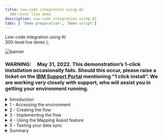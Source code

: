 ```yaml
---
title: Low-code integration using AI
  300-level live demo
description: Low-code integration using AI
tabs: [ 'Demo preparation', 'Demo script']
---
```


  <span>
    Low-code integration using AI <br /> 300-level live demo
  </span> );

![banner](./images/Low-code-integration-300Script.jpg)

<span id="top"></span>

### **WARNING**:     May 31, 2022. This demonstration’s 1-click installation occasionally fails. Should this occur, please raise a ticket on the <a href="https://www.ibm.com/mysupport" target="_blank" rel="noreferrer">IBM Support Portal</a> mentioning “1 click install”. We are working very closely with support, who will assist you in getting your environment running.

<details>

<summary>Introduction</summary>

<br/>

Data mapping is among the most important design steps in building an integration flow. This design-time task is usually the most tedious, time-consuming, complex, and error-prone because it requires deep understanding of all the data fields on the source and target systems. Building a successful data mapping also requires business analysis, domain expertise, and technical knowledge on both source and target systems.
<br/>
Our goal in creating Mapping Assist was to simplify and automate data mapping. And when coupled with the extensive list of pre-built, security rich connectors, it can accelerate the delivery of value to the business through integration.
<br/><br/>
ACME Retail has acquired another business and needs to synchronize the contacts between two CRM applications. In this demo, we assist ACME using AI and low-code integration, synchronizing contact information between the Salesforce and Insightly CRM systems. We will recognize and automatically match fields with high confidence levels. We will also recommend and assist with other fields where there is lower confidence. And we will generate a transformation across the fields when the field formats are not the same. As you continue to use the Mapping Assist capability it learns from previously accepted matches to raise confidence levels in future mapping efforts.
<br/><br/>
Using AI-powered mapping, we can reduce errors and speed integration development.
<br/><br/>
In the demo, we will execute the following steps: <br/><br/>
•	Access the Cloud Pak for Integration environment <br/>
•	Create and implement an API-enabled flow to map the fields for 'contact' between Salesforce and Insightly CRM <br/>
•	Auto-map all fields wherever the matching confidence is at least 80% <br/>
•	Process relevant and fine-grained field level suggestions that are provided when the confidence is between 30% and 80% <br/>
•	Generate a data transformation when the field formats do not match <br/>
•	Execute the flow to see the results <br/>

<br/>

Let’s get started!

<br/>

(Demo slides [here](./Script-Mapping-Assist-Opening-and-Closing-slides.pptx))
<br/>
(Printer-ready PDF of demo script <a href="./300-AI-powered-low-code-integration.pdf" target="_blank" rel="noreferrer">here</a>)
<br/>
</details>

<details>
<summary>1 - Accessing the environment</summary>

<br/>

| **1.1** | **Log in to Cloud Pak for Integration** |
| :--- | :--- |
| **Narration** | A new approach with automation and continuous improvement fed by AI algorithms is required. IBM Cloud Pak for Integration is a hybrid integration solution that provides an automated lifecycle across multiple styles of enterprise integration. With IBM Cloud Pak for Integration, companies can speed integration development, reduce costs, and maintain enhanced security, governance, and availability. Let’s see IBM Cloud Pak for Integration in action. For today's demo, we are using IBM Cloud Pak for Integration installed on the IBM cloud. Let me log in. |
| **Action** &nbsp; 1.1.1 | Open Cloud Pak for Integration and click **IBM provided credentials (admin only)**. <br/><br/> <img src="https://raw.githubusercontent.com/ibm-garage-tsa/platinum-demos/master/src/pages/300-integration-low-code-integration-using-ai/images/mapping-assist-1-1-1.png" width="800" /> |
| **Action** &nbsp; 1.1.2 | Log in with your admin username and password. <br/><br/> <img src="https://raw.githubusercontent.com/ibm-garage-tsa/platinum-demos/master/src/pages/300-integration-low-code-integration-using-ai/images/mapping-assist-1-1-2.png" width="800" /> |

| **1.2** | **View the Cloud Pak for Integration home screen** |
| :--- | :--- |
| **Narration** | Welcome to IBM Cloud Pak for Integration! We’re now at the home screen showing all the capabilities of the Cloud Pak brought together in one place. Specialized integration capabilities — for API management, application integration, messaging, and more — are built on top of powerful automation services. Let’s see the integration capabilities available in this Cloud Pak. |
| **Action** &nbsp; 1.2.1 | Show the home page and click **View Capabilities**. <br/><br/> <img src="https://raw.githubusercontent.com/ibm-garage-tsa/platinum-demos/master/src/pages/300-integration-low-code-integration-using-ai/images/mapping-assist-1-2-1.png" width="800" /> |

| **1.3** | **Open the Designer** |
| :--- | :--- |
| **Narration** | As you can see, through a single interface you are able to access all the integration capabilities your team needs, including API management, application integration, enterprise messaging, events, and high-speed transfer. <br/><br/> In this demo, we'll use the App Connect Designer's Mapping Assist capability to speed the transformation of complex data formats used by cloud applications, such as Salesforce and Insightly. Let’s open our App Connect Designer. |
| **Action** &nbsp; 1.3.1 | Show the **Integration capabilities** page and open the Designer (**ace-designer-demo**). <br/><br/> <img src="https://raw.githubusercontent.com/ibm-garage-tsa/platinum-demos/master/src/pages/300-integration-low-code-integration-using-ai/images/mapping-assist-1-3-1.png" width="800" /> |

**[Go to top](#top)**

</details>

<details>

<summary>2 - Creating the flow</summary>

<br/>

| **2.1** | **Create flows for an API** |
| :--- | :--- |
| **Narration** | Here we are in the designer tooling. This is where we can create all our API integration flows and manage our connectivity to our services and endpoints. As we begin, there is nothing here yet, so let’s build some integration logic. Let’s see how simple it is to create our flow for an API. First, we need to create a model for our contact. |
| **Action** &nbsp; 2.1.1 | Click **Create flows for an API** (1). <br/><br/> <img src="https://raw.githubusercontent.com/ibm-garage-tsa/platinum-demos/master/src/pages/300-integration-low-code-integration-using-ai/images/mapping-assist-2-1-1.png" width="800" /> |
| **Action** &nbsp; 2.1.2 | In the API title, replace Untitled API with **Contact API** (2). In the model name, enter **Contact** and click **Create model** (3). <br/><br/> <img src="https://raw.githubusercontent.com/ibm-garage-tsa/platinum-demos/master/src/pages/300-integration-low-code-integration-using-ai/images/mapping-assist-2-1-2.png" width="800" /> |

| **2.2** | **Create properties** |
| :--- | :--- |
| **Narration** | Let's start by defining our properties. There will be an ID, FirstName, LastName, Email, Address, Phone, and Mobile. As you can see, we are developing our API based on a model. It's completely model-driven, and we've just modeled our 'Contact' object. Next, we'll design and implement the operation that is related to this 'Contact' model. |
| **Action** &nbsp; 2.2.1 | In the property name, enter **ID** and click **Add property**. Repeat the same steps to include **FirstName**, **LastName**, **Email**, **Address**, **Phone**, and **Mobile** (1). Click **Operations** (2). <br/><br/> <img src="https://raw.githubusercontent.com/ibm-garage-tsa/platinum-demos/master/src/pages/300-integration-low-code-integration-using-ai/images/mapping-assist-2-2-1.png" width="800" /> |

| **2.3** | **Create operation** |
| :--- | :--- |
| **Narration** | First, let's select the "Create Contact" operation. This operation syncs the data from Salesforce to Insightly CRM. Let's implement our API flow. |
| **Action** &nbsp; 2.3.1 | On the **Select an operation to add** combobox, select **Create Contact** (1). Then, click **Implement flow** (2). <br/><br/> <img src="https://raw.githubusercontent.com/ibm-garage-tsa/platinum-demos/master/src/pages/300-integration-low-code-integration-using-ai/images/mapping-assist-2-3-1.png" width="800" /> |

**[Go to top](#top)**

</details>

<details>

<summary>3 - Implementing the flow</summary>

<br/>

| **3.1** | **Adjust flow response** |
| :--- | :--- |
| **Narration** | Here we see our initial demo flow, which initially has just a 'Request' node and a 'Response' node. We will use the designer flow editor to edit and change our flow to add the necessary additional steps. <br/><br/> Before we add to our flow, let’s adjust the response that is returned when the flow is called. This response serves to close the API flow and is a required construct. Because there is no data needed by the caller of the API flow (but a response is required), we can have a very simple response. We will add the Object ID to the response. |
| **Action** &nbsp; 3.1.1 | Click the **Response** node (1). <br/><br/> <img src="https://raw.githubusercontent.com/ibm-garage-tsa/platinum-demos/master/src/pages/300-integration-low-code-integration-using-ai/images/mapping-assist-3-0-1.png" width="800" /> |
| **Action** &nbsp; 3.1.2 | Enter **ID** in the **ID** field (2), and select the **Request ID** object (3). <br/><br/> <img src="https://raw.githubusercontent.com/ibm-garage-tsa/platinum-demos/master/src/pages/300-integration-low-code-integration-using-ai/images/mapping-assist-3-0-2.png" width="800" /> |

| **3.2** | **Retrieve contacts** |
| :--- | :--- |
| **Narration** | Our API will be easy to create. The API will retrieve the contacts from Salesforce. For each contact that is retrieved, we will sync the data to Insightly CRM. Let's include our pre-configured Salesforce connector and select the "Retrieve contacts" operation. |
| **Action** &nbsp; 3.2.1 | Click the **Plus** icon (1). Search for the **Salesforce** connector (2). <br/><br/> <img src="https://raw.githubusercontent.com/ibm-garage-tsa/platinum-demos/master/src/pages/300-integration-low-code-integration-using-ai/images/mapping-assist-3-1-1.png" width="800" /> |
| **Action** &nbsp; 3.2.2 | From your pre-configured Salesforce connector, select **Retrieve contacts** (3). <br/><br/> <img src="https://raw.githubusercontent.com/ibm-garage-tsa/platinum-demos/master/src/pages/300-integration-low-code-integration-using-ai/images/mapping-assist-3-1-2.png" width="800" /> |
| **Action** &nbsp; 3.2.3 | Select **Process 10 items from the collection** (4). <br/><br/> <img src="https://raw.githubusercontent.com/ibm-garage-tsa/platinum-demos/master/src/pages/300-integration-low-code-integration-using-ai/images/mapping-assist-3-1-3.png" width="800" /> |

| **3.3** | **'For each' statement** |
| :--- | :--- |
| **Narration** | Now, we need to add a 'for each' statement because we need to retrieve all of the contacts from Salesforce. For each contact, we need to create a contact in the Insightly CRM. We'll select the "Salesforce Contacts" object as the object to be processed. |
| **Action** &nbsp; 3.3.1 | Click the **Plus** icon (1). <br/><br/> <img src="https://raw.githubusercontent.com/ibm-garage-tsa/platinum-demos/master/src/pages/300-integration-low-code-integration-using-ai/images/mapping-assist-3-2-1.png" width="800" /> |
| **Action** &nbsp; 3.3.2 | Then, open the **Toolbox** tab (2) and select the **For each** statement (3). <br/><br/> <img src="https://raw.githubusercontent.com/ibm-garage-tsa/platinum-demos/master/src/pages/300-integration-low-code-integration-using-ai/images/mapping-assist-3-2-2.png" width="800" /> |
| **Action** &nbsp; 3.3.3 | Enter **Contacts** in the **Select the collection of items to process** field (4), and select the **Salesforce Contacts** object (5). <br/><br/> <img src="https://raw.githubusercontent.com/ibm-garage-tsa/platinum-demos/master/src/pages/300-integration-low-code-integration-using-ai/images/mapping-assist-3-2-3.png" width="800" /> |

| **3.4** | **Create contacts** |
| :--- | :--- |
| **Narration** | Now we are configuring our flow to connect to the Insightly CRM. Our Insightly account is pre-configured, so we select the 'Create Contact' operation. The Mapping Assist feature starts to work in the background, generating suggestions for us to populate the target fields in Insightly. |
| **Action** &nbsp; 3.4.1 | In the **For each** loop, click the **Plus** icon (1). <br/><br/> <img src="https://raw.githubusercontent.com/ibm-garage-tsa/platinum-demos/master/src/pages/300-integration-low-code-integration-using-ai/images/mapping-assist-3-3-1.png" width="800" /> |
| **Action** &nbsp; 3.4.2 | In the **Applications** tab, search for the **Insightly** connector (2). <br/><br/> <img src="https://raw.githubusercontent.com/ibm-garage-tsa/platinum-demos/master/src/pages/300-integration-low-code-integration-using-ai/images/mapping-assist-3-3-2.png" width="800" /> |
| **Action** &nbsp; 3.4.3 | Select the **Create contact** operation (3). <br/><br/> <img src="https://raw.githubusercontent.com/ibm-garage-tsa/platinum-demos/master/src/pages/300-integration-low-code-integration-using-ai/images/mapping-assist-3-3-3.png" width="800" /> |

**[Go to top](#top)**

</details>

<details>

<summary>4 - Using the Mapping Assist feature </summary>

<br/>

| **4.1** | **View suggestions** |
| :--- | :--- |
| **Narration** | In the node, you can manually define the map between the Salesforce and Insightly fields. However, this is difficult because there are lots of fields, and the products will probably have different field names for the same objects. <br/><br/>With Mapping Assist, you don't need to type all of these mappings. We'll use AI to simplify our work! Once Insightly's 'Create Contact' node is added, mapping suggestions are automatically generated. The best possible matches (top suggestions) are presented, which can be automatically inserted into fields with a single click. These top suggestions have an 80% (or higher) confidence score, and the count (20+ suggestions) identifies the total number of fields that will be populated with mappings. |
| **Action** &nbsp; 4.1.1 | Point out Mapping Assist's **[20+] suggestions** (1) and click **View suggestions** (2). <br/><br/> <InlineNotification>NOTE: The exact number of suggestions may vary.</InlineNotification> <br/> <img src="https://raw.githubusercontent.com/ibm-garage-tsa/platinum-demos/master/src/pages/300-integration-low-code-integration-using-ai/images/mapping-assist-4-1-1.png" width="800" /> |

| **4.2** | **Apply suggestions** |
| :--- | :--- |
| **Narration** | By clicking "View suggestions", all suggestions with a confidence score of at least 80% are automatically displayed into Insightly's 'Create Contact' node. Note that there are suggestions for simple fields as well as for more complex, nested fields. Mapping Assist uses a pre-trained AI algorithm to provide intelligent, customized data map suggestions. From this interface, we can clear the suggestions, or we can accept and apply the suggestions. |
| **Action** &nbsp; 4.2.1 | Show the list of suggestions (1) and click **Apply [20+] suggestions** (2). <br/><br/> <img src="https://raw.githubusercontent.com/ibm-garage-tsa/platinum-demos/master/src/pages/300-integration-low-code-integration-using-ai/images/mapping-assist-4-2-1.png" width="800" /> |

| **4.3** | **Resolve warnings** |
| :--- | :--- |
| **Narration** | Mapping Assist’s AI algorithm sometimes finds multiple high-confidence mapping possibilities. When this occurs, we need to decide which mapping we want to accept. |
| **Action** &nbsp; 4.3.1 | You may or may not see this situation. When this happens, a **warning** message is shown. You need to resolve any/all fields where this occurs. Delete the field name that is currently mapped to the field with the warning. <br/><br/> <img src="https://raw.githubusercontent.com/ibm-garage-tsa/platinum-demos/master/src/pages/300-integration-low-code-integration-using-ai/images/Error_screen.png" width="800" /> |
| **Action** &nbsp; 4.3.2 | Click the selection list icon next to the field (1), and select the mapping option listed with the "For Each" option from the displayed list (2). Repeat these steps for each field that has a warning. <br/><br/> <img src="https://github.com/ibm-garage-tsa/platinum-demos/blob/master/src/pages/300-integration-low-code-integration-using-ai/images/Selection_list.png?raw=true" width="800" /> |

| **4.4** | **Adjust other suggestions** |
| :--- | :--- |
| **Narration** | These 20+ suggestions are the fields where the matching confidence is at least 80%, so in the background, Mapping Assist evaluates this confidence level and only fills the fields that are at least 80%. But there are also other suggestions for the other fields, and we can see these suggestions too. For example, let's see the field 'Other address postcode.' When we click the field, we can see a suggestion to map to 'Other Zip/Postal Code' from the Salesforce Contact object with a confidence of 72%, which is lower than 80%. Let's accept this mapping. <br/><br/> In our next run, this will be remembered by Mapping Assist, and it will show for you as one of the top suggestions. To improve accuracy in future mappings, Mapping Assist learns by collecting and storing the mapping data in an internal database by tracking your mapping history of flows that are started. For example, as you map 'Other address postcode' to 'Other Zip/Postal Code,' this mapping is remembered. Mapping Assist suggests the same match in future mappings, with a 100% confidence rating. |
| **Action** &nbsp; 4.4.1 | Click the **Other address postcode** field (1). Select the **Other Zip/Postal Code** mapping suggestion (2). <br/><br/><InlineNotification> NOTE: If you have any other field (e.g., date of birth) that is not mapped to the **For each** element (orange icon), replace it to use the **For each** element.</InlineNotification> <br/> <img src="https://raw.githubusercontent.com/ibm-garage-tsa/platinum-demos/master/src/pages/300-integration-low-code-integration-using-ai/images/mapping-assist-4-3-1.png" width="800" /> |

| **4.5** | **Generate a transformation** |
| :--- | :--- |
| **Narration** | If a text field is populated with a single mapping from a top suggestion or from the list of suggested mappings, but the data format of the "source" mapping does not match the data format of the "target" field that is populated, you can generate a JSONata expression to define how the source data should be presented in the target application. JSONata is a declarative open-source query and transformation language for JSON data. <br/><br/> Let's explore it with the 'Assistant's Name' field. Let's select "Generate transformation". The 'Generate transformation' panel opens with five blank sources and corresponding target fields that you can use for mapping data formats. We'll need to provide at least five examples of source and target formats for Cloud Pak for Integration to generate the transformation formula. <br/><br/> Using Cloud Pak for Integration and the Mapping Assist capability, we were able to easily create a data sync between two CRM solutions without needing to write any code. |
| **Action** &nbsp; 4.5.1 | On the **Assistant name** field, click the **Assistant's Name** mapping and select **Generate transformation** (1). <br/><br/> <img src="https://raw.githubusercontent.com/ibm-garage-tsa/platinum-demos/master/src/pages/300-integration-low-code-integration-using-ai/images/mapping-assist-4_4_1.png" width="800" /> |
| **Action** &nbsp; 4.5.2 | On the **Generate transformation** dialog, enter **John Lennon** as the first source name, and enter **J. Lennon** under **'Assistant name' examples (target)**. Repeat the same steps to include four more assistants' names using the same transformation format (e.g., Paul McCartney, P. McCartney; George Harrison, G. Harrison; Ringo Starr, R. Starr; Pete Best, P. Best) (2). Click **Generate transformation** (3), and click **Insert transformation** (4). <br/><br/> <img src="https://raw.githubusercontent.com/ibm-garage-tsa/platinum-demos/master/src/pages/300-integration-low-code-integration-using-ai/images/mapping-assist-4_4_2.png" width="800" /> |
| **Action** &nbsp; 4.5.3 | Click **Done** (5). <br/><br/> <img src="https://raw.githubusercontent.com/ibm-garage-tsa/platinum-demos/master/src/pages/300-integration-low-code-integration-using-ai/images/mapping-assist-4_4_3.png" width="800" /> |

<br/>

**[Go to top](#top)**

</details>

<details>

<summary>5 - Testing your data sync</summary>

<br/>

| **5.1** | **Check the target contacts** |
| :--- | :--- |
| **Narration** | Before we test our data sync flow, let's check the contacts that we have available in our target contacts. Let's open our pre-created Insightly CRM account and see the available contacts before we execute the flow. As you can see, we have approximately 20 pre-created contacts, each with pictures. After the test of our flow, we should have two or three new contacts without pictures. |
| **Action** &nbsp; 5.1.1 | Open your **Insightly** home page (1). <br/><br/> Open the **Contacts** view (2). <br/><br/> <img src="https://github.com/ibm-garage-tsa/platinum-demos/raw/058aa7c91c74253c21057da730d8d62fcd82a8de/src/pages/300-integration-low-code-integration-using-ai/images/mapping-assist-5_1_1.png" width="800" /> |
| **Action** &nbsp; 5.1.2 | Notice that there are approximately 20 pre-created contacts, each with pictures (3). <br/><br/> <img src="https://github.com/ibm-garage-tsa/platinum-demos/raw/058aa7c91c74253c21057da730d8d62fcd82a8de/src/pages/300-integration-low-code-integration-using-ai/images/mapping-assist-5_1_2.png" width="800" /> |

| **5.2** | **Test the API** |
| :--- | :--- |
| **Narration** | It is time to test our data sync. First, we need to start our flow. Once the flow has started, let's test it. <br/><br/> Great, our data sync was executed. |
| **Action** &nbsp; 5.2.1 | Go back to Cloud Pak for Integration's **App Connect Designer** page. Start your flow (1). <br/><br/> <img src="https://github.com/ibm-garage-tsa/platinum-demos/raw/058aa7c91c74253c21057da730d8d62fcd82a8de/src/pages/300-integration-low-code-integration-using-ai/images/mapping-assist-5_2_1.png" width="800" /> |
| **Action** &nbsp; 5.2.2 | Open the **Test** tab (2). Click **POST /Contact** (3) and open the **Try it** tab (4). <br/><br/> <img src="https://github.com/ibm-garage-tsa/platinum-demos/raw/058aa7c91c74253c21057da730d8d62fcd82a8de/src/pages/300-integration-low-code-integration-using-ai/images/mapping-assist-5_2_2.png" width="800" /> |
| **Action** &nbsp; 5.2.3 | Scroll down to see the body field, and click **Generate** (5) to create some dummy body content. Click **Send** (6), and you should see a **201 Created** response (7). <br/><br/> <img src="https://github.com/ibm-garage-tsa/platinum-demos/raw/058aa7c91c74253c21057da730d8d62fcd82a8de/src/pages/300-integration-low-code-integration-using-ai/images/mapping-assist-5_2_3.png" width="800" /> |

| **5.3** | **Check the data sync** |
| :--- | :--- |
| **Narration** | Now let's check our new contacts. We should have at least two new contacts. Let's refresh the 'Contacts' page, and voila, here are our new contacts. Let's check the contact to see the new 'Assistant Name' format. <br/><br/> Great! Everything works as expected. |
| **Action** &nbsp; 5.3.1 | Go back to Insightly's **Contacts** page and refresh the page (1). <br/><br/> <img src="https://github.com/ibm-garage-tsa/platinum-demos/raw/058aa7c91c74253c21057da730d8d62fcd82a8de/src/pages/300-integration-low-code-integration-using-ai/images/mapping-assist-5_3_1.png" width="800" /> |
| **Action** &nbsp; 5.3.2 | Explore the new contacts (without the sample_data tags) (2). <br/><br/> <img src="https://github.com/ibm-garage-tsa/platinum-demos/raw/058aa7c91c74253c21057da730d8d62fcd82a8de/src/pages/300-integration-low-code-integration-using-ai/images/mapping-assist-5_3_2.png" width="800" /> |
| **Action** &nbsp; 5.3.3 | Click one of the contacts without a picture (3), and show the new format of **Assistant Name** based on the function we defined in the flow (4). <br/><br/> <img src="https://github.com/ibm-garage-tsa/platinum-demos/raw/058aa7c91c74253c21057da730d8d62fcd82a8de/src/pages/300-integration-low-code-integration-using-ai/images/mapping-assist-5_3_3.png" width="800" /> |

<br/>

**[Go to top](#top)**

</details>

<details>

<summary>Summary</summary>

<br/>

As we mentioned in the beginning, data mapping is difficult, time-consuming, and error-prone. In this demo, we showed how AI-powered Mapping Assist can alleviate these issues.<br/><br/>
We auto-mapped all the fields where the matching confidence was at least 80%, and we provided relevant and fine-grained field-level suggestions when the confidence was between 30% and 80%. Mapping Assist learns from your decisions about selected mappings, and shows these as top suggestions when a similar source and target mapping is attempted in the future -- further reducing your mapping efforts.<br/><br/>
We also generated a data transformation by providing examples of source and target data when fields do not have the same format. AI was used to determine the pattern and generate the transformation.<br/><br/>
Using AI-powered Mapping Assist reduced the development time and eliminated errors as ACME Retail successfully integrated the new customer contacts from their business acquisition.
<br/>

(Demo slides [here](./Script-Mapping-Assist-Opening-and-Closing-slides.pptx))

<br/>

**[Go to top](#top)**

</details>
